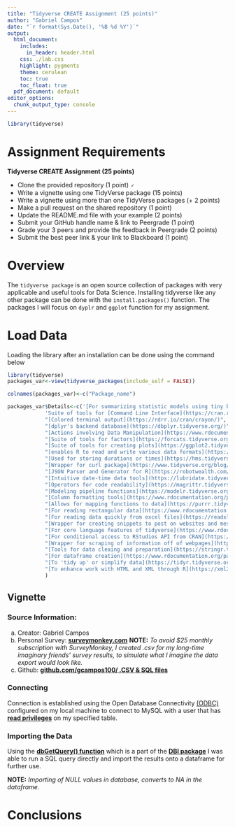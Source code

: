 ```yaml
---
title: "Tidyverse CREATE Assignment (25 points)"
author: "Gabriel Campos"
date: "`r format(Sys.Date(), '%B %d %Y')`"
output: 
  html_document:
    includes:
      in_header: header.html
    css: ./lab.css
    highlight: pygments
    theme: cerulean
    toc: true
    toc_float: true
  pdf_document: default
editor_options: 
  chunk_output_type: console
---
```


```r
library(tidyverse)
```




Assignment Requirements
=======================
**Tidyverse CREATE Assignment (25 points) **
 
+ Clone the provided repository (1 point) 🗸
+ Write a vignette using one TidyVerse package (15 points) 
+ Write a vignette using more than one TidyVerse packages (+ 2 points) 
+ Make a pull request on the shared repository (1 point) 
+ Update the README.md file with your example (2 points) 
+ Submit your GitHub handle name & link to Peergrade (1 point) 
+ Grade your 3 peers and provide the feedback in Peergrade (2 points) 
+ Submit the best peer link & your link to Blackboard (1 point) 


Overview
========
The `tidyverse package` is an open source collection of packages with very applicable and useful tools for Data Science. Installing tidyverse like any other package can be done with the `install.packages()` function. The packages I will focus on `dyplr` and `ggplot` function for my assignment.

Load Data
=========

Loading the library after an installation can be done using the command below

```r
library(tidyverse)
packages_var<-view(tidyverse_packages(include_self = FALSE))
```

```r
colnames(packages_var)<-c("Package_name")
```


```r
packages_var$Details<-c('[For summarizing statistic models using tiny bubbles](https://www.tidyverse.org/blog/2020/07/broom-0-7-0/)',
            'Suite of tools for [Command Line Interface](https://cran.r-project.org/web/packages/cli/index.html)',
            "[Colored terminal output](https://rdrr.io/cran/crayon/)",
            "[dplyr's backend database](https://dbplyr.tidyverse.org/)",
            "[Actions involving Data Manipulation](https://www.rdocumentation.org/packages/dplyr/versions/0.7.8)",
            "[Suite of tools for factors](https://forcats.tidyverse.org/)",
            "[Suite of tools for creating plots](https://ggplot2.tidyverse.org/)",
            "[enables R to read and write various data formats](https://www.tidyverse.org/blog/2020/06/haven-2-3-0/)",
            "[Used for storing durations or times](https://hms.tidyverse.org/)",
            "[Wrapper for curl package](https://www.tidyverse.org/blog/2018/12/httr-1-4-0/)",
            "[JSON Parser and Generator for R](https://robotwealth.com/how-to-wrangle-json-data-in-r-with-jsonlite-purr-and-dplyr/)",
            "[Intuitive date-time data tools](https://lubridate.tidyverse.org/)",
            "[Operators for code readability](https://magrittr.tidyverse.org/)",
            "[Modeling pipeline functions](https://modelr.tidyverse.org/)",
            "[Column formatting tools](https://www.rdocumentation.org/packages/pillar/versions/1.4.7)",
            "[Allows for mapping functions to data](https://purrr.tidyverse.org/)",
            "[For reading rectangular data](https://www.rdocumentation.org/packages/readr/versions/1.3.1)",
            "[For reading data quickly from excel files](https://readxl.tidyverse.org/)",
            "[Wrapper for creating snippets to post on websites and messaging apps](https://www.rdocumentation.org/packages/reprex/versions/1.0.0)",
            "[For core language features of tidyverse](https://www.rdocumentation.org/packages/rlang/versions/0.2.2)",
            "[For conditional access to RStudios API from CRAN](https://rstudio.github.io/rstudioapi/)",
            "[Wrapper for scraping of information off of webpages](https://www.rdocumentation.org/packages/rvest/versions/0.3.6)",
            "[Tools for data cleaing and preparation](https://stringr.tidyverse.org/)",
            "[For dataframe creation](https://www.rdocumentation.org/packages/tibble/versions/3.0.6)",
            "[To 'tidy up' or simplify data](https://tidyr.tidyverse.org/)",
            "[To enhance work with HTML and XML through R](https://xml2.r-lib.org/)"
            )

```



<!-- ```{r} -->
<!-- packages_var %>% -->
<!--   kableExtra::kbl() %>% -->
<!--   kableExtra::kable_material_dark() -->
<!-- ``` -->



<!-- ```{r} -->
<!-- htmlTable(packages_var, -->
<!--           cgroup = c("Set 1:1", "Set 2:4"), -->
<!--           n.cgroup = c(2, 2), -->
<!--           rnames = FALSE) -->
<!-- ``` -->


Vignette
---------------------------------------

### Source Information:

(a) Creator: Gabriel Campos
(b) Personal Survey: **[surveymonkey.com](https://www.surveymonkey.com/r/R65336R)** \newline
**NOTE:** *To avoid $25 monthly subscription with SurveyMonkey, I created .csv for my long-time* \newline
*imaginary friends' survey results, to simulate what I imagine the data export would look like.*
(c) Github: **[github.com/gcampos100/ .CSV & SQL files](https://github.com/gcampos100/DATA607Spring2021/tree/main/Week%202)**
\clearpage

### Connecting

Connection is established using the Open Database Connectivity [(ODBC)](https://docs.microsoft.com/en-us/sql/odbc/reference/what-is-odbc) configured on my local machine to connect to MySQL with a user that has **[read privileges](https://www.techbeamers.com/mysql-grant-privileges/)** on my specified table.


### Importing the Data
Using the **[dbGetQuery() function](https://www.rdocumentation.org/packages/DBI/versions/0.5-1/topics/dbGetQuery)** which is a part of the **[DBI package](https://db.rstudio.com/dbi/)** I was able to run a SQL query directly and import the results onto a dataframe for further use. \newline

**NOTE:** *Importing of NULL values in database, converts to NA in the dataframe.*



Conclusions
===========
